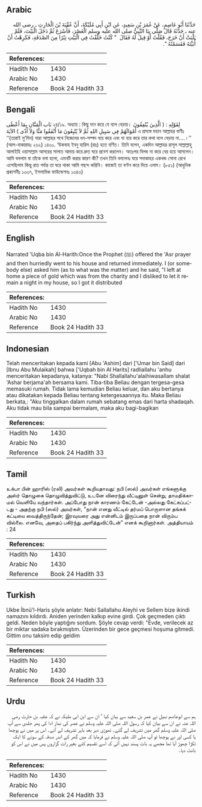 ## Arabic


<div dir="rtl" lang="ar" style={{fontSize:'larger',backgroundColor:'#f8f9fa',padding:20}}>
حَدَّثَنَا أَبُو عَاصِمٍ، عَنْ عُمَرَ بْنِ سَعِيدٍ، عَنِ ابْنِ أَبِي مُلَيْكَةَ، أَنَّ عُقْبَةَ بْنَ الْحَارِثِ ـ رضى الله عنه ـ حَدَّثَهُ قَالَ صَلَّى بِنَا النَّبِيُّ صلى الله عليه وسلم الْعَصْرَ، فَأَسْرَعَ ثُمَّ دَخَلَ الْبَيْتَ، فَلَمْ يَلْبَثْ أَنْ خَرَجَ، فَقُلْتُ أَوْ قِيلَ لَهُ فَقَالَ ‏ "‏ كُنْتُ خَلَّفْتُ فِي الْبَيْتِ تِبْرًا مِنَ الصَّدَقَةِ، فَكَرِهْتُ أَنْ أُبَيِّتَهُ فَقَسَمْتُهُ ‏"‏‏.‏
</div>
<div style={{backgroundColor:'#f8f9fa',padding:20, marginBottom: 10}}><table> <thead> <tr> <th>References:</th> <th></th> </tr> </thead> <tbody><tr><td>Hadith No</td><td>1430</td></tr><tr><td>Arabic No</td><td>1430</td></tr><tr><td>Reference</td><td>Book 24 Hadith 33</td></tr></tbody></table></div>

## Bengali


<div dir="ltr" lang="bn" style={{fontSize:'larger',backgroundColor:'#f8f9fa',padding:20}}>
بَاب الْمَنَّانِ بِمَا أَعْطَى ২৪/১৯. অধ্যায় : কিছু দান করে যে বলে বেড়ায়। لِقَوْلِهِ : ( الَّذِينَ يُنْفِقُونَ أَمْوَالَهُمْ فِي سَبِيلِ اللهِ ثُمَّ لاَ يُتْبِعُونَ مَا أَنْفَقُوا مَنًّا وَلاَ أَذًى ) الآيَةَ এ প্রসঙ্গে মহান আল্লাহর বাণীঃ ‘‘(তারাই মু’মিন) যারা আল্লাহর পথে নিজেদের ধন-সম্পদ ব্যয় করে এবং যা ব্যয় করে তার কথা বলে বেড়ায় না....।’’ (আল-বাকারাহঃ ২৬২) ১৪৩০. ‘উকবাহ ইবনু হারিস (রাঃ) হতে বর্ণিত। তিনি বলেন, একদিন আল্লাহর রাসূল সাল্লাল্লাহু আলাইহি ওয়াসাল্লাম আসরের সালাত আদায় করে দ্রুত ঘরে প্রবেশ করলেন। অতঃপর বিলম্ব না করে বের হয়ে আসলেন। আমি বললাম বা তাঁকে বলা হলো, এমনটি করার কারণ কী? তখন তিনি বললেনঃ ঘরে সদাকাহর একখন্ড সোনা রেখে এসেছিলাম কিন্তু রাত পর্যন্ত তা ঘরে থাকা আমি পছন্দ করিনি। কাজেই তা বণ্টন করে দিয়ে এলাম। (৮৫১) (আধুনিক প্রকাশনীঃ ১৩৩৭, ইসলামিক ফাউন্ডেশনঃ ১৩৪৩)
</div>
<div style={{backgroundColor:'#f8f9fa',padding:20, marginBottom: 10}}><table> <thead> <tr> <th>References:</th> <th></th> </tr> </thead> <tbody><tr><td>Hadith No</td><td>1430</td></tr><tr><td>Arabic No</td><td>1430</td></tr><tr><td>Reference</td><td>Book 24 Hadith 33</td></tr></tbody></table></div>

## English


<div dir="ltr" lang="en" style={{fontSize:'larger',backgroundColor:'#f8f9fa',padding:20}}>
Narrated 'Uqba bin Al-Harith:Once the Prophet (ﷺ) offered the 'Asr prayer and then hurriedly went to his house and returned immediately. I (or somebody else) asked him (as to what was the matter) and he said, "I left at home a piece of gold which was from the charity and I disliked to let it remain a night in my house, so I got it distributed
</div>
<div style={{backgroundColor:'#f8f9fa',padding:20, marginBottom: 10}}><table> <thead> <tr> <th>References:</th> <th></th> </tr> </thead> <tbody><tr><td>Hadith No</td><td>1430</td></tr><tr><td>Arabic No</td><td>1430</td></tr><tr><td>Reference</td><td>Book 24 Hadith 33</td></tr></tbody></table></div>

## Indonesian


<div dir="ltr" lang="id" style={{fontSize:'larger',backgroundColor:'#f8f9fa',padding:20}}>
Telah menceritakan kepada kami [Abu 'Ashim] dari ['Umar bin Said] dari [Ibnu Abu Mulaikah] bahwa ['Uqbah bin Al Harits] radliallahu 'anhu menceritakan kepadanya, katanya: "Nabi Shallallahu'alaihiwasallam shalat 'Ashar berjama'ah bersama kami. Tiba-tiba Beliau dengan tergesa-gesa memasuki rumah. Tidak lama kemudian Beliau keluar, dan aku bertanya atau dikatakan kepada Beliau tentang ketergesaannya itu. Maka Beliau berkata,: "Aku tinggalkan dalam rumah sebatang emas dari harta shadaqah. Aku tidak mau bila sampai bermalam, maka aku bagi-bagikan
</div>
<div style={{backgroundColor:'#f8f9fa',padding:20, marginBottom: 10}}><table> <thead> <tr> <th>References:</th> <th></th> </tr> </thead> <tbody><tr><td>Hadith No</td><td>1430</td></tr><tr><td>Arabic No</td><td>1430</td></tr><tr><td>Reference</td><td>Book 24 Hadith 33</td></tr></tbody></table></div>

## Tamil


<div dir="ltr" lang="ta" style={{fontSize:'larger',backgroundColor:'#f8f9fa',padding:20}}>
உக்பா பின் ஹாரிஸ் (ரலி) அவர்கள் கூறியதாவது: நபி (ஸல்) அவர்கள் எங்களுக்கு அஸ்ர் தொழுகை தொழுவித்துவிட்டு, உடனே விரைந்து வீட்டினுள் சென்று, தாமதிக்காமல் வெளியே வந்தார்கள். அப்போது நான் காரணம் கேட்டேன் -அல்லது கேட்கப்பட்டது - அதற்கு நபி (ஸல்) அவர்கள், “நான் எனது வீட்டில் தர்மப் பொருளான தங்கக் கட்டியை வைத்திருந்தேன்; இரவுவரை அது என்னிடம் இருப்பதை நான் விரும்ப வில்லை. எனவே, அதைப் பகிர்ந்து அளித்துவிட்டேன்” எனக் கூறினார்கள். அத்தியாயம் : 24
</div>
<div style={{backgroundColor:'#f8f9fa',padding:20, marginBottom: 10}}><table> <thead> <tr> <th>References:</th> <th></th> </tr> </thead> <tbody><tr><td>Hadith No</td><td>1430</td></tr><tr><td>Arabic No</td><td>1430</td></tr><tr><td>Reference</td><td>Book 24 Hadith 33</td></tr></tbody></table></div>

## Turkish


<div dir="ltr" lang="tr" style={{fontSize:'larger',backgroundColor:'#f8f9fa',padding:20}}>
Ukbe İbnü'l-Haris şöyle anlatır: Nebi Sallallahu Aleyhi ve Sellem bize ikindi namazını kıldırdı. Aniden yerinden kalkıp evine girdi. Çok geçmeden çıktı geldi. Neden böyle yaptığını sordum. Şöyle cevap verdi: "Evde, verilecek az bir miktar sadaka bırakmıştım. Üzerinden bir gece geçmesi hoşuma gitmedi. Gittim onu taksim edip geldim
</div>
<div style={{backgroundColor:'#f8f9fa',padding:20, marginBottom: 10}}><table> <thead> <tr> <th>References:</th> <th></th> </tr> </thead> <tbody><tr><td>Hadith No</td><td>1430</td></tr><tr><td>Arabic No</td><td>1430</td></tr><tr><td>Reference</td><td>Book 24 Hadith 33</td></tr></tbody></table></div>

## Urdu


<div dir="rtl" lang="ur" style={{fontSize:'larger',backgroundColor:'#f8f9fa',padding:20}}>
ہم سے ابوعاصم نبیل نے عمر بن سعید سے بیان کیا ‘ ان سے ابن ابی ملیکہ نے کہ عقبہ بن حارث رضی اللہ عنہ نے ان سے بیان کیا کہ رسول اللہ صلی اللہ علیہ وسلم نے عصر کی نماز ادا کی پھر جلدی سے آپ صلی اللہ علیہ وسلم گھر میں تشریف لے گئے۔ تھوڑی دیر بعد باہر تشریف لے آئے۔ اس پر میں نے پوچھا یا کسی اور نے پوچھا تو آپ صلی اللہ علیہ وسلم نے فرمایا کہ میں گھر کے اندر صدقہ کے سونے کا ایک ٹکڑا چھوڑ آیا تھا مجھے یہ بات پسند نہیں آئی کہ اسے تقسیم کئے بغیر رات گزاروں پس میں نے اس کو بانٹ دیا۔
</div>
<div style={{backgroundColor:'#f8f9fa',padding:20, marginBottom: 10}}><table> <thead> <tr> <th>References:</th> <th></th> </tr> </thead> <tbody><tr><td>Hadith No</td><td>1430</td></tr><tr><td>Arabic No</td><td>1430</td></tr><tr><td>Reference</td><td>Book 24 Hadith 33</td></tr></tbody></table></div>
